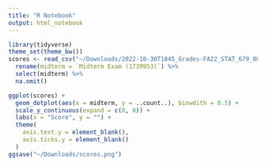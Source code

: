 ```yaml
---
title: "R Notebook"
output: html_notebook
---
```



```r
library(tidyverse)
theme_set(theme_bw())
scores <- read_csv("~/Downloads/2022-10-30T1845_Grades-FA22_STAT_679_001.csv") %>%
  rename(midterm = `Midterm Exam (1739953)`) %>%
  select(midterm) %>%
  na.omit()
```

```r
ggplot(scores) +
  geom_dotplot(aes(x = midterm, y = ..count..), binwdith = 0.5) +
  scale_y_continuous(expand = c(0, 0)) +
  labs(x = "Score", y = "") +
  theme(
    axis.text.y = element_blank(),
    axis.ticks.y = element_blank()
  )
ggsave("~/Downloads/scores.png")
```

